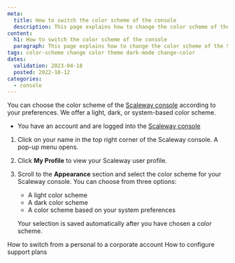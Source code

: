```yaml
---
meta:
  title: How to switch the color scheme of the console
  description: This page explains how to change the color scheme of the Scaleway console
content:
  h1: How to switch the color scheme of the console
  paragraph: This page explains how to change the color scheme of the Scaleway console
tags: color-scheme change color theme dark-mode change-color 
dates:
  validation: 2023-04-18
  posted: 2022-10-12
categories:
  - console
---
```


You can choose the color scheme of the [Scaleway console](/console/my-account/concepts/#console) according to your preferences. We offer a light, dark, or system-based color scheme. 

 <Message type="requirement">

  - You have an account and are logged into the [Scaleway console](https://console.scaleway.com)

</Message>

1. Click on your name in the top right corner of the Scaleway console. A pop-up menu opens. 

2. Click **My Profile** to view your Scaleway user profile. 

    <Lightbox src="scaleway-console-my-profile.webp" alt="" /> 

3. Scroll to the **Appearance** section and select the color scheme for your Scaleway console. You can choose from three options:
    * A light color scheme 
    * A dark color scheme
    * A color scheme based on your system preferences

    <Lightbox src="scaleway-console-appearance.webp" alt="" />

    <Message type="note">

    Your selection is saved automatically after you have chosen a color scheme. 

    </Message>

<Navigation title="See Also">
 <PreviousButton to="/console/my-account/how-to/switch-account-to-corporate/">How to switch from a personal to a corporate account</PreviousButton>
 <NextButton to="/console/my-account/how-to/configure-support-plans">How to configure support plans</NextButton>
</Navigation>
